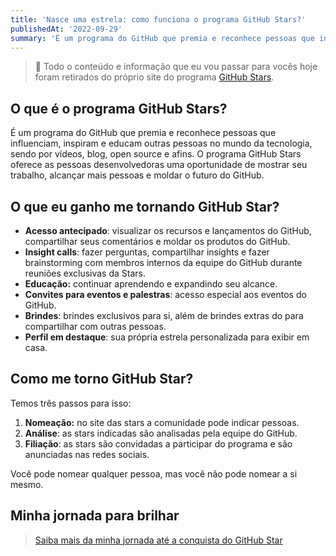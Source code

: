 ```yaml
---
title: 'Nasce uma estrela: como funciona o programa GitHub Stars?'
publishedAt: '2022-09-29'
summary: 'É um programa do GitHub que premia e reconhece pessoas que influenciam, inspiram e educam outras pessoas no mundo da tecnologia, sendo por vídeos, blog, open source e afins. O programa GitHub Stars oferece as pessoas desenvolvedoras uma oportunidade de mostrar seu trabalho, alcançar mais pessoas e moldar o futuro do GitHub.'
---
```


> 📌 Todo o conteúdo e informação que eu vou passar para vocês hoje foram retirados do próprio site do programa [GitHub Stars](https://stars.github.com/).

## O que é o programa GitHub Stars?

É um programa do GitHub que premia e reconhece pessoas que influenciam, inspiram e educam outras pessoas no mundo da tecnologia, sendo por vídeos, blog, open source e afins. O programa GitHub Stars oferece as pessoas desenvolvedoras uma oportunidade de mostrar seu trabalho, alcançar mais pessoas e moldar o futuro do GitHub.

## O que eu ganho me tornando GitHub Star?

- **Acesso antecipado**: visualizar os recursos e lançamentos do GitHub, compartilhar seus comentários e moldar os produtos do GitHub.
- **Insight calls**: fazer perguntas, compartilhar insights e fazer brainstorming com membros internos da equipe do GitHub durante reuniões exclusivas da Stars.
- **Educação:** continuar aprendendo e expandindo seu alcance.
- **Convites para eventos e palestras**: acesso especial aos eventos do GitHub.
- **Brindes**: brindes exclusivos para si, além de brindes extras do para compartilhar com outras pessoas.
- **Perfil em destaque**: sua própria estrela personalizada para exibir em casa.

## Como me torno GitHub Star?

Temos três passos para isso: 

1. **Nomeação:** no site das stars a comunidade pode indicar pessoas.
2. **Análise**: as stars indicadas são analisadas pela equipe do GitHub.
3. **Filiação**: as stars são convidadas a participar do programa e são anunciadas nas redes sociais.

Você pode nomear qualquer pessoa, mas você não pode nomear a si mesmo.

## Minha jornada para brilhar

> [Saiba mais da minha jornada até a conquista do GitHub Star](https://www.canva.com/design/DAFBzpkEKgI/eaRtRAVE5Fuv-ixt_T14YA/view)
